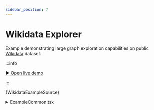 ```yaml
---
sidebar_position: 7
---
```


# Wikidata Explorer

Example demonstrating large graph exploration capabilities on public [Wikidata](https://www.wikidata.org) dataset.

:::info

[▶︎ Open live demo](/playground/wikidata)

:::


<CodeBlock language="tsx"
  title="/src/examples/PlaygroundWikidata.tsx"
  showLineNumbers>
  {WikidataExampleSource}
</CodeBlock>

<details>
  <summary>ExampleCommon.tsx</summary>
  <CodeBlock language="tsx"
    title="/src/examples/ExampleCommon.tsx"
    showLineNumbers>
    {ExampleCommonSource}
  </CodeBlock>
</details>
